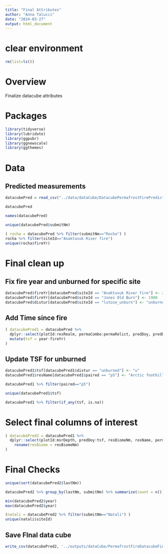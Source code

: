 ```yaml
---
title: "Final Attributes"
author: "Anna Talucci"
date: "2024-03-27"
output: html_document
---
```


# clear environment
```r
rm(list=ls())
```

# Overview
Finalize datacube attributes


# Packages

```r
library(tidyverse)
library(lubridate)
library(ggpubr)
library(ggnewscale)
library(ggthemes)
```


# Data

## Predicted measurements
```r
datacubePred = read_csv("../data/dataCube/DatacubePermafrostFirePredicted.csv")
```

```r
datacubePred
```


```r
names(datacubePred)
```

```r
unique(datacubePred$submitNm)
```

```r
( rocha = datacubePred %>% filter(submitNm=="Rocha") )
rocha %>% filter(siteId=="Anaktuvuk River fire")
unique(rocha$fireYr)
```

# Final clean up

## Fix fire year and unburned for specific site
```r
datacubePred$fireYr[datacubePred$siteId == "Anaktuvuk River fire"] <- 2007
datacubePred$fireYr[datacubePred$siteId == "Jones Old Burn"] <- 1900
datacubePred$distur[datacubePred$siteId == "lutose_unburn"] <- "unburned"
```

## Add Time since fire 

```r
( datacubePred1 = datacubePred %>% 
  dplyr::select(plotId:resRealm, permaCombo:permaRelict, predDoy, predDepth) %>% 
  mutate(tsf = year-fireYr)
)

```

## Update TSF for unburned
```r
datacubePred1$tsf[datacubePred1$distur == "unburned"] <- "u"
datacubePred1$resName[datacubePred1$paired == "p5"] <- "Arctic foothills tundra"
```

```r
datacubePred1 %>% filter(paired=="p5")
```

```r
unique(datacubePred1$tsf)
```

```r
datacubePred1 %>% filter(if_any(tsf, is.na))
```

# Select final columns of interest

```r
( datacubePred2 = datacubePred1 %>%
  dplyr::select(plotId:msrDepth, predDoy:tsf, resBiomeNm, resName, permaExtent) %>%
    rename(resBiome = resBiomeNm)
)
```

# Final Checks

```r
unique(sort(datacubePred2$lastNm))

datacubePred2 %>% group_by(lastNm, submitNm) %>% summarize(count = n())
```

```r
min(datacubePred2$year)
max(datacubePred2$year)
```
```r
(natali = datacubePred2 %>% filter(submitNm=="Natali") )
unique(natali$siteId)
```
## Save FInal data cube

```r
write_csv(datacubePred2, '../outputs/dataCube/PermafrostFireDatacubeFinal.csv')
```















